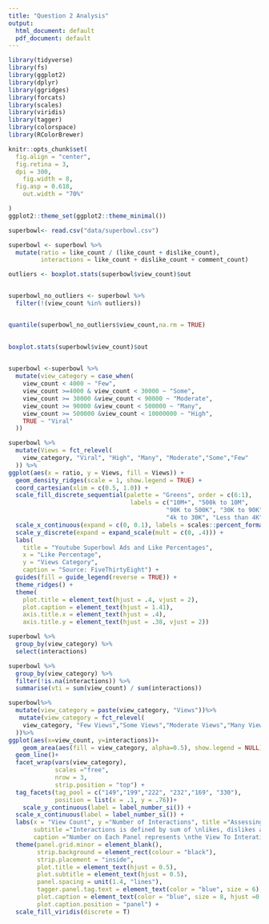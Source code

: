 ```yaml
---
title: "Question 2 Analysis"
output:
  html_document: default
  pdf_document: default
---
```


```r
library(tidyverse)
library(fs)
library(ggplot2)
library(dplyr)
library(ggridges)
library(forcats)
library(scales)
library(viridis)
library(tagger)
library(colorspace)
library(RColorBrewer)
```

```r
knitr::opts_chunk$set(
  fig.align = "center",
  fig.retina = 3,    
  dpi = 300,
    fig.width = 8,    
  fig.asp = 0.618,
    out.width = "70%"

)
ggplot2::theme_set(ggplot2::theme_minimal())

```

```r
superbowl<- read.csv("data/superbowl.csv")
```


```r
superbowl <- superbowl %>%
  mutate(ratio = like_count / (like_count + dislike_count),
         interactions = like_count + dislike_count + comment_count)
```


```r

outliers <- boxplot.stats(superbowl$view_count)$out


superbowl_no_outliers <- superbowl %>%
  filter(!(view_count %in% outliers))


quantile(superbowl_no_outliers$view_count,na.rm = TRUE)
  
```

```r
boxplot.stats(superbowl$view_count)$out
  
```


```r
superbowl <-superbowl %>%
  mutate(view_category = case_when(
    view_count < 4000 ~ "Few",
    view_count >=4000 & view_count < 30000 ~ "Some",
    view_count >= 30000 &view_count < 90000 ~ "Moderate",
    view_count >= 90000 &view_count < 500000 ~ "Many",
    view_count >= 500000 &view_count < 10000000 ~ "High",
    TRUE ~ "Viral"
  ))
```


```r
superbowl %>%
  mutate(Views = fct_relevel(
    view_category, "Viral", "High", "Many", "Moderate","Some","Few"
  )) %>%
ggplot(aes(x = ratio, y = Views, fill = Views)) +
  geom_density_ridges(scale = 1, show.legend = TRUE) +
  coord_cartesian(xlim = c(0.5, 1.0)) +
  scale_fill_discrete_sequential(palette = "Greens", order = c(6:1),
                                  labels = c("10M+", "500k to 10M", 
                                            "90K to 500K", "30K to 90K", 
                                            "4k to 30K", "Less than 4K")) +
  scale_x_continuous(expand = c(0, 0.1), labels = scales::percent_format(accuracy = 1)) +
  scale_y_discrete(expand = expand_scale(mult = c(0, .4))) +
  labs(
    title = "Youtube Superbowl Ads and Like Percentages",
    x = "Like Percentage",
    y = "Views Category",
    caption = "Source: FiveThirtyEight") +
  guides(fill = guide_legend(reverse = TRUE)) +
  theme_ridges() +
  theme(
    plot.title = element_text(hjust = .4, vjust = 2),
    plot.caption = element_text(hjust = 1.41),
    axis.title.x = element_text(hjust = .4), 
    axis.title.y = element_text(hjust = .38, vjust = 2))
```

```r
superbowl %>%
  group_by(view_category) %>%
  select(interactions)
```

```r
superbowl %>%
  group_by(view_category) %>%
  filter(!is.na(interactions)) %>%
  summarise(vti = sum(view_count) / sum(interactions))
```


```r
superbowl%>%
  mutate(view_category = paste(view_category, "Views"))%>%
   mutate(view_category = fct_relevel(
    view_category, "Few Views","Some Views","Moderate Views","Many Views", "High Views",  "Viral Views" 
  ))%>%
ggplot(aes(x=view_count, y=interactions))+
    geom_area(aes(fill = view_category, alpha=0.5), show.legend = NULL)+
  geom_line()+
  facet_wrap(vars(view_category),  
             scales ="free",
             nrow = 3,
             strip.position = "top") +
  tag_facets(tag_pool = c("149","199","222", "232","169", "330"),
             position = list(x = .1, y = .76))+
	scale_y_continuous(label = label_number_si()) +
  scale_x_continuous(label = label_number_si()) +
  labs(x = "View Count", y ="Number of Interactions", title ="Assessing Superbowl Ads Interactions",
       subtitle ="Interactions is defined by sum of \nlikes, dislikes and comments on a video",
       caption ="Number on Each Panel represents \nthe View To Interations Ratio of that view category") +
  theme(panel.grid.minor = element_blank(),
        strip.background = element_rect(colour = "black"),
        strip.placement = "inside",
        plot.title = element_text(hjust = 0.5),
        plot.subtitle = element_text(hjust = 0.5),
        panel.spacing = unit(1.4, "lines"),
        tagger.panel.tag.text = element_text(color = "blue", size = 6),
        plot.caption = element_text(color = "blue", size = 8, hjust =0.5),
        plot.caption.position = "panel") +
  scale_fill_viridis(discrete = T)
```




